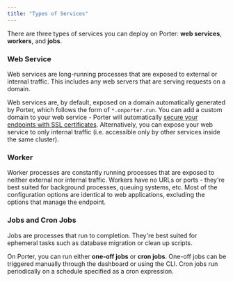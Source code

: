 ```yaml
---
title: "Types of Services"
---
```


There are three types of services you can deploy on Porter: **web services**, **workers**, and **jobs**.

### Web Service[](#web-service 'Direct link to heading')

Web services are long-running processes that are exposed to external or internal traffic. This includes any web servers that are serving requests on a domain.

Web services are, by default, exposed on a domain automatically generated by Porter, which follows the form of `*.onporter.run`. You can add a custom domain to your web service - Porter will automatically [secure your endpoints with SSL certificates](/new/deploy/custom-domains). Alternatively, you can expose your web service to only internal traffic (i.e. accessible only by other services inside the same cluster).

### Worker[](#worker 'Direct link to heading')

Worker processes are constantly running processes that are exposed to neither external nor internal traffic. Workers have no URLs or ports - they're best suited for background processes, queuing systems, etc. Most of the configuration options are identical to web applications, excluding the options that manage the endpoint.

### Jobs and Cron Jobs[](#jobs-and-cron-jobs 'Direct link to heading')

Jobs are processes that run to completion. They're best suited for ephemeral tasks such as database migration or clean up scripts.

On Porter, you can run either **one-off jobs** or **cron jobs**. One-off jobs can be triggered manually through the dashboard or using the CLI. Cron jobs run periodically on a schedule specified as a cron expression.